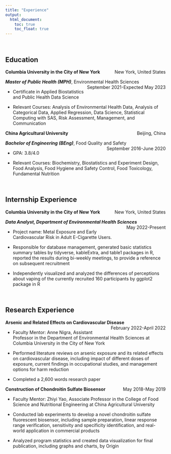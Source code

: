 ```yaml
---
title: "Experience"
output: 
  html_document:
    toc: true
    toc_float: true
---
```


<br>

## Education

<p style="text-align:left;">
    **Columbia University in the City of New York**
    <span style="float:right;">
    New York, United States
    </span>
</p>

<p style="text-align:left;">
    **_Master of Public Health (MPH)_**, Environmental Health Sciences
    <span style="float:right;">
    September 2021-Expected May 2023
    </span>
</p>

*   Certificate in Applied Biostatistics and Public Health Data Science

*   Relevant Courses: Analysis of Environmental Health Data, Analysis of Categorical Data, Applied Regression, Data Science, Statistical Computing with SAS, Risk Assessment, Management, and Communication

<p style="text-align:left;">
    **China Agricultural University**
    <span style="float:right;">
    Beijing, China
    </span>
</p>

<p style="text-align:left;">
    **_Bachelor of Engineering (BEng)_**, Food Quality and Safety
    <span style="float:right;">
    September 2016-June 2020
    </span>
</p>

*   GPA: 3.8/4.0

*   Relevant Courses: Biochemistry, Biostatistics and Experiment Design, Food Analysis, Food Hygiene and Safety Control, Food Toxicology, Fundamental Nutrition

<br>

## Internship Experience

<p style="text-align:left;">
    **Columbia University in the City of New York**
    <span style="float:right;">
    New York, United States
    </span>
</p>

<p style="text-align:left;">
    **_Data Analyst, Department of Environmental Health Sciences_**
    <span style="float:right;">
    May 2022-Present
    </span>
</p>

*   Project name: Metal Exposure and Early Cardiovascular Risk in Adult E-Cigarette Users.

*   Responsible for database management, generated basic statistics summary tables by tidyverse, kableExtra, and table1 packages in R, reported the results during bi-weekly meetings, to provide a reference on subsequent recruitment

*   Independently visualized and analyzed the differences of perceptions about vaping of the currently recruited 160 participants by ggplot2 package in R

<br>

## Research Experience

<p style="text-align:left;">
    **Arsenic and Related Effects on Cardiovascular Disease**
    <span style="float:right;">
    February 2022-April 2022
    </span>
</p>

*   Faculty Mentor: Anne Nigra, Assistant Professor in the Department of Environmental Health Sciences at Columbia University in the City of New York

*   Performed literature reviews on arsenic exposure and its related effects on cardiovascular disease, including impact of different doses of exposure, current findings in occupational studies, and management options for harm reduction

*   Completed a 2,600 words research paper

<p style="text-align:left;">
    **Construction of Chondroitin Sulfate Biosensor**
    <span style="float:right;">
    May 2018-May 2019
    </span>
</p>

*   Faculty Mentor: Zhiyi Yao, Associate Professor in the College of Food Science and Nutritional Engineering at China Agricultural University

*   Conducted lab experiments to develop a novel chondroitin sulfate fluorescent biosensor, including sample preparation, linear response range verification, sensitivity and specificity identification, and real-world application in commercial products

*   Analyzed program statistics and created data visualization for final publication, including graphs and charts, by Origin

